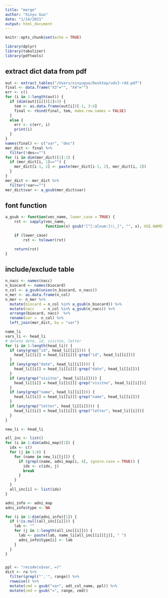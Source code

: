 ```yaml
---
title: "merge"
author: "Xinyu Guo"
date: "1/14/2021"
output: html_document
---
```


```r
knitr::opts_chunk$set(echo = TRUE)
```

```r
library(dplyr)
library(tabulizer)
library(pdftools)
```

## extract dict data from pdf
```r
out <- extract_tables("/Users/xinyuguo/Desktop/uds3-rdd.pdf")
final <- data.frame("X3"="", "X4"="")
err <- c()
for (i in 1:length(out)) {
  if (dim(out[[i]])[2]>3) {
    tem <- as.data.frame(out[i])[-1, 3:4]
    final <- rbind(final, tem, make.row.names = FALSE)
  }
  else {
    err <- c(err, i)
    print(i)
  }
}
names(final) <- c("var", "des")
mer_dict <- final %>% 
  filter(!des=="") 
for (i in dim(mer_dict)[1]:1) {
  if (mer_dict[i, 1]=="") {
    mer_dict[i-1, 2] <- paste(mer_dict[i-1, 2], mer_dict[i, 2])
  }
}
mer_dict <- mer_dict %>%
  filter(!var=="")
mer_dict$var <- a_gsub(mer_dict$var)
```

## font function
```r
a_gsub <- function(vec_name, lower_case = TRUE) {
    rst <- sapply(vec_name,
                  function(x) gsub("[^[:alnum:]\\_]", "", x), USE.NAMES = F)

    if (lower_case)
        rst <- tolower(rst)

    return(rst)
}
```

## include/exclude table
```r
n_nacc <- names(nacc)
n_biocard <- names(biocard)
n_col <- a_gsub(union(n_biocard, n_nacc))
n_mer <- as.data.frame(n_col)
n_mer <- n_mer %>% 
  mutate(biocard = n_col %in% a_gsub(n_biocard)) %>%
  mutate(nacc    = n_col %in% a_gsub(n_nacc)) %>%
  arrange(biocard, nacc)  %>% 
  rename(var =  n_col) %>%
  left_join(mer_dict, by = "var")
```

```r
name_li
vars_li <- head_li
# delete date, id, visitno, letter
for (i in 1:length(head_li)) {
  if (any(grep("id", head_li[[i]]))) {
    head_li[[i]] = head_li[[i]][-grep("id", head_li[[i]])]
  }
  if (any(grep("date", head_li[[i]]))) {
    head_li[[i]] = head_li[[i]][-grep("date", head_li[[i]])]
  }
  if (any(grep("visitno", head_li[[i]]))) {
    head_li[[i]] = head_li[[i]][-grep("visitno", head_li[[i]])]
  }
  if (any(grep("name", head_li[[i]]))) {
    head_li[[i]] = head_li[[i]][-grep("name", head_li[[i]])]
  }
  if (any(grep("letter", head_li[[i]]))) {
    head_li[[i]] = head_li[[i]][-grep("letter", head_li[[i]])]
  }
}

new_li <- head_li

all_inc <- list()
for (i in 1:dim(adni_map)[1]) {
  idx <- c()
  for (j in 1:8) {
    for (name in new_li[[j]]) {
      if (grepl(name, adni_map[i, 4], ignore.case = TRUE)) {
        idx <- c(idx, j)
        break
      }
    }
  }
  all_inc[i] <- list(idx)
}

adni_info <- adni_map
adni_info$type <- NA

for (i in 1:dim(adni_info)[1]) {
  if (!is.null(all_inc[[i]])) {
    lab <- ""
    for (j in 1:length(all_inc[[i]])) {
      lab <- paste(lab, name_li[all_inc[[i]][j]], " ")
      adni_info$type[i] <- lab
    }
  }
}


```

```r

```

```r
ppl <- "recode(x$var, =)"
dict <- ra %>%
  filter(grepl("','", range)) %>%
  rowwise() %>%
  mutate(cmd = gsub("var", adt_col_name, ppl)) %>%
  mutate(cmd = gsub("=", range, cmd))

```

```r

```

```r

```